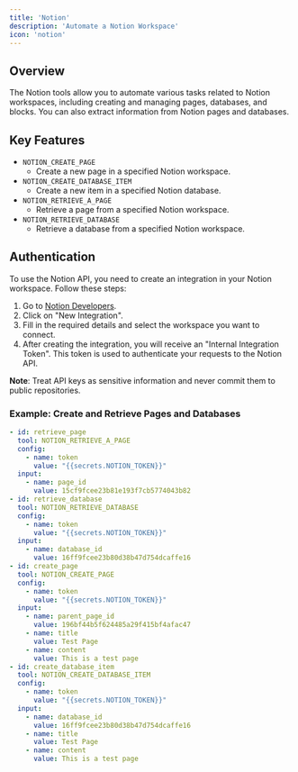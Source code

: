 ```yaml
---
title: 'Notion'
description: 'Automate a Notion Workspace'
icon: 'notion'
---
```



## Overview
The Notion tools allow you to automate various tasks related to Notion workspaces, including creating and managing pages, databases, and blocks. You can also extract information from Notion pages and databases.

## Key Features
- `NOTION_CREATE_PAGE`
  - Create a new page in a specified Notion workspace.
- `NOTION_CREATE_DATABASE_ITEM`
  - Create a new item in a specified Notion database.
- `NOTION_RETRIEVE_A_PAGE`
  - Retrieve a page from a specified Notion workspace.
- `NOTION_RETRIEVE_DATABASE`
  - Retrieve a database from a specified Notion workspace.


## Authentication

To use the Notion API, you need to create an integration in your Notion workspace. Follow these steps:
1. Go to [Notion Developers](https://www.notion.so/my-integrations).
2. Click on "New Integration".
3. Fill in the required details and select the workspace you want to connect.
4. After creating the integration, you will receive an "Internal Integration Token". This token is used to authenticate your requests to the Notion API.

**Note**: Treat API keys as sensitive information and never commit them to public repositories.

### Example: Create and Retrieve Pages and Databases
```yaml
- id: retrieve_page
  tool: NOTION_RETRIEVE_A_PAGE
  config:
    - name: token
      value: "{{secrets.NOTION_TOKEN}}"
  input:
    - name: page_id
      value: 15cf9fcee23b81e193f7cb5774043b82
- id: retrieve_database
  tool: NOTION_RETRIEVE_DATABASE
  config:
    - name: token
      value: "{{secrets.NOTION_TOKEN}}"
  input:
    - name: database_id
      value: 16ff9fcee23b80d38b47d754dcaffe16
- id: create_page
  tool: NOTION_CREATE_PAGE
  config:
    - name: token
      value: "{{secrets.NOTION_TOKEN}}"
  input:
    - name: parent_page_id
      value: 196bf44b5f624485a29f415bf4afac47
    - name: title
      value: Test Page
    - name: content
      value: This is a test page
- id: create_database_item
  tool: NOTION_CREATE_DATABASE_ITEM
  config:
    - name: token
      value: "{{secrets.NOTION_TOKEN}}"
  input:
    - name: database_id
      value: 16ff9fcee23b80d38b47d754dcaffe16
    - name: title
      value: Test Page
    - name: content
      value: This is a test page
```
